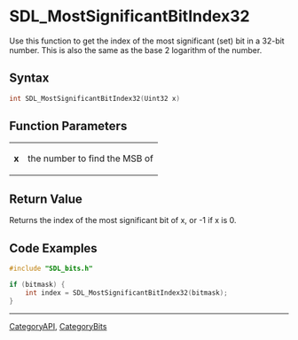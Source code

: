 
<!-- #*^*^*^*^*See https://wiki.libsdl.org/SGFunctions for details on editing this page*^*^*^*^* -->


= SDL_MostSignificantBitIndex32 =
Use this function to get the index of the most significant (set) bit in a
32-bit number. This is also the same as the base 2 logarithm of the number.




== Syntax ==
<syntaxhighlight lang='c++'>
int SDL_MostSignificantBitIndex32(Uint32 x)
</syntaxhighlight>


== Function Parameters ==
{|
|'''x'''
|the number to find the MSB of
|}


== Return Value ==
Returns the index of the most significant bit of x, or -1 if x is 0.

== Code Examples ==
<syntaxhighlight lang='c++'>
#include "SDL_bits.h"

if (bitmask) {
    int index = SDL_MostSignificantBitIndex32(bitmask);
}
</syntaxhighlight>

----
[[CategoryAPI]], [[CategoryBits]]
<!-- #See the Style Guide for instructions on editing the footer. -->

